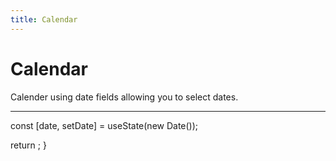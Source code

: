 ```yaml
---
title: Calendar
---
```


# Calendar

Calender using date fields allowing you to select dates.

---



  const [date, setDate] = useState(new Date());

return <Calendar mode="single" selected={date} onSelect={setDate} className="rounded-md border" />;
}

<div className="flex">
  <CalendarDemo />
</div>
